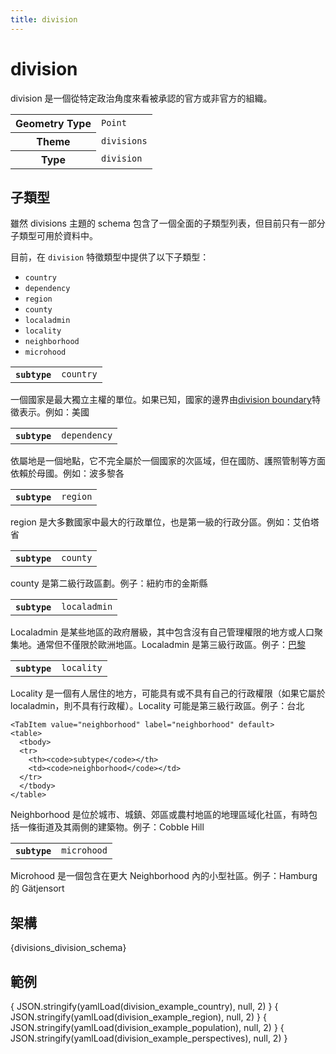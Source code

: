 ```yaml
---
title: division
---
```



# division

division 是一個從特定政治角度來看被承認的官方或非官方的組織。


<table>
  <tbody>
  <tr>
    <th>Geometry Type</th>
    <td><code>Point</code></td>
  </tr>
  <tr>
    <th>Theme</th>
    <td><code>divisions</code></td>
  </tr>
  <tr>
    <th>Type</th>
    <td><code>division</code></td>
  </tr>
  </tbody>
</table>

## 子類型

雖然 divisions 主題的 schema 包含了一個全面的子類型列表，但目前只有一部分子類型可用於資料中。

目前，在 `division` 特徵類型中提供了以下子類型：

- `country`
- `dependency`
- `region`
- `county`
- `localadmin`
- `locality`
- `neighborhood`
- `microhood`

<Tabs>
  <TabItem value="country" label="country" default>
    <table>
      <tbody>
      <tr>
        <th><code>subtype</code></th>
        <td><code>country</code></td>
      </tr>
      </tbody>
    </table>


一個國家是最大獨立主權的單位。如果已知，國家的邊界由[division boundary](/schema/reference/divisions/division_boundary)特徵表示。例如：美國

  </TabItem>
<TabItem value="dependency" label="dependency" default>
    <table>
      <tbody>
      <tr>
        <th><code>subtype</code></th>
        <td><code>dependency</code></td>
      </tr>
      </tbody>
    </table>


依屬地是一個地點，它不完全屬於一個國家的次區域，但在國防、護照管制等方面依賴於母國。例如：波多黎各
  </TabItem>


  <TabItem value="region" label="region">
    <table>
      <tbody>
      <tr>
        <th><code>subtype</code></th>
        <td><code>region</code></td>
      </tr>
      </tbody>
    </table>
region 是大多數國家中最大的行政單位，也是第一級的行政分區。例如：艾伯塔省
  </TabItem>

  <TabItem value="county" label="county" default>
    <table>
      <tbody>
      <tr>
        <th><code>subtype</code></th>
        <td><code>county</code></td>
      </tr>
      </tbody>
    </table>

county 是第二級行政區劃。例子：紐約市的金斯縣
  </TabItem>

  <TabItem value="localadmin" label="localadmin" default>
    <table>
      <tbody>
      <tr>
        <th><code>subtype</code></th>
        <td><code>localadmin</code></td>
      </tr>
      </tbody>
    </table>


Localadmin 是某些地區的政府層級，其中包含沒有自己管理權限的地方或人口聚集地。通常但不僅限於歐洲地區。Localadmin 是第三級行政區。例子：[巴黎](https://spelunker.whosonfirst.org/id/1159322569/)
  </TabItem>

  <TabItem value="locality" label="locality" default>
    <table>
      <tbody>
      <tr>
        <th><code>subtype</code></th>
        <td><code>locality</code></td>
      </tr>
      </tbody>
    </table>


Locality 是一個有人居住的地方，可能具有或不具有自己的行政權限（如果它屬於 localadmin，則不具有行政權）。Locality 可能是第三級行政區。例子：台北
  </TabItem>

    <TabItem value="neighborhood" label="neighborhood" default>
    <table>
      <tbody>
      <tr>
        <th><code>subtype</code></th>
        <td><code>neighborhood</code></td>
      </tr>
      </tbody>
    </table>


Neighborhood 是位於城市、城鎮、郊區或農村地區的地理區域化社區，有時包括一條街道及其兩側的建築物。例子：Cobble Hill
  </TabItem>

<TabItem value="microhood" label="microhood" default>
    <table>
      <tbody>
      <tr>
        <th><code>subtype</code></th>
        <td><code>microhood</code></td>
      </tr>
      </tbody>
    </table>


Microhood 是一個包含在更大 Neighborhood 內的小型社區。例子：Hamburg 的 Gätjensort
  </TabItem>  
</Tabs>


## 架構

<Tabs>
  <TabItem value="browsable" label="Browsable" default>
    <JSONSchemaViewer schema={ yamlLoad(divisions_division_schema) } resolverOptions={ generateResolverOptions({remote: true, yamlBasePath: '/divisions'})}/>
  </TabItem>
  <TabItem value="yaml" label="YAML" default>
    <CodeBlock language="jsx">{divisions_division_schema}</CodeBlock>
  </TabItem>
</Tabs>

## 範例

<Tabs>
  <TabItem value="country" label="country" default>
    <CodeBlock language="json">{ JSON.stringify(yamlLoad(division_example_country), null, 2) }</CodeBlock>
     </TabItem>
    <TabItem value="region" label="region" default>
    <CodeBlock language="json">{ JSON.stringify(yamlLoad(division_example_region), null, 2) }</CodeBlock>
    </TabItem>
    <TabItem value="population" label="population" default>
    <CodeBlock language="json">{ JSON.stringify(yamlLoad(division_example_population), null, 2) }</CodeBlock>
    </TabItem>
     <TabItem value="perspectives" label="perspectives" default>
    <CodeBlock language="json">{ JSON.stringify(yamlLoad(division_example_perspectives), null, 2) }</CodeBlock>
    </TabItem>
</Tabs>
